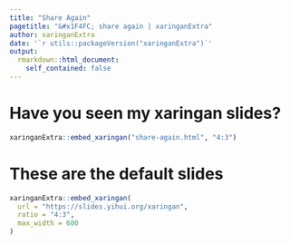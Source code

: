 ```yaml
---
title: "Share Again"
pagetitle: "&#x1F4FC; share again | xaringanExtra"
author: xaringanExtra
date: '`r utils::packageVersion("xaringanExtra")`'
output: 
  rmarkdown::html_document:
    self_contained: false
---
```


# Have you seen my xaringan slides?

```r
xaringanExtra::embed_xaringan("share-again.html", "4:3")
```

# These are the default slides

```r
xaringanExtra::embed_xaringan(
  url = "https://slides.yihui.org/xaringan",
  ratio = "4:3",
  max_width = 600
)
```

